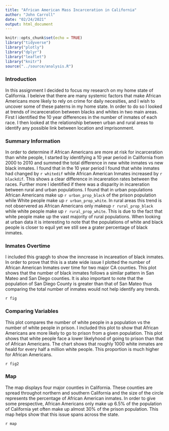```yaml
---
title: "African American Mass Incarceration in California"
author: "John Carroll"
date: "02/24/2021"
output: html_document
---
```


```r
knitr::opts_chunk$set(echo = TRUE)
library("tidyverse")
library("plotly")
library("dplyr")
library("leaflet")
library("knitr")
source("../source/analysis.R")
```

### Introduction 

In this assignment I decided to focus my research on my home state of California.  I beleive that there are many systemic factors that make African Americans more likely to rely on crime for daily necesities, and I wish to uncover some of these paterns in my home state.  In order to do so I looked at trends of incareceration between blacks and whites in two main areas.  First I identified the 10 year differences in the number of inmates of each race.  I then looked at the relationship between urban and rural areas to identify any possible link between location and imprisonment.

### Summary Information

In order to determine if African Americans are more at risk for incarceration than white people, I started by identifying a 10 year period in California from 2000 to 2010 and summed the total difference in new white inmates vs new black inmates.  I found that in the 10 year period I found that white inmates had changed by `r whitedif` while African American Inmates increased by `r blackdif`.  This shows a clear difference in incareration rates between the races.  Further more I identified if there was a disparity in incareration between rural and urban populations.  I found that in urban populations African Americans make up `r urban_prop_black` of the prison population while White people make up `r urban_prop_white`.  In rural areas this trend is not observered as African Americans only makeup `r rural_prop_black` while white people make up `r rural_prop_white`.  This is due to the fact that white people make up the vast majority of rural populations.  When looking at urban data it is interesting to note that the populations of white and black people is closer to equil yet we still see a grater percentage of black inmates.

### Inmates Overtime

I included this grapgh to show the inncrease in incareation of black inmates.  In order to prove that this is a state wide issue I plotted the number of African American Inmates over time for two major CA counties.  This plot shows that the number of black inmates follows a similar pattern in San Mateo and San Diego counties.  It is also important to note that the population of San Diego County is greater than that of San Mateo thus comparing the total number of inmates would not help identify any trends.

`r fig`

### Comparing Variables

This plot compares the number of white people in a population vs the number of white people in prison.  I included this plot to show that African Americans are more likely to go to prison from a given population.  This plot shows that white people face a lower likelyhood of going to prison than that of African Americans.  The chart shows that roughly 1000 white inmates are heald for every half a million white people.  This proportion is much higher for African Americans.

`r fig2`

### Map 

The map displays four major counties in California.  These counties are spread throughot northern and southern California and the size of the circle represents the percentage of African American inmates.  In order to give some prespective, African Americans only make up 6.5% of the population of California yet often make up almost 30% of the prison population.  This map helps show that this issue spans across the state. 

`r map`